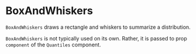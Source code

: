 
# BoxAndWhiskers

<Meta title="Addons/Band/Quantiles/BoxAndWhiskers" />

`BoxAndWhiskers` draws a rectangle and whiskers to summarize a distribution.

<ArgTypes of={BoxAndWhiskers} />

`BoxAndWhiskers` is not typically used on its own.
Rather, it is passed to prop `component` of the `Quantiles` component.
